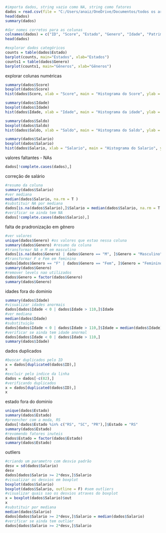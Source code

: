 ```{r}
#importa dados, string vazio como NA, string como fatores
dados = read.csv(file = "C:/Users/anaiz/OneDrive/Documentos/todos os arquivos/9.Prática em R/dados/Churn.csv", sep = ";", na.strings = "", stringsAsFactors = T)
head(dados) 
summary(dados)
```
```{r}
#dar nomes corretos para as colunas
colnames(dados) = c("ID", "Score", "Estado", "Genero", "Idade", "Patrimonio", "Saldo", "Produtos", "TemCartCredito", "Ativo", "Salario", "Saiu")
head(dados)
```
```{r}
#explorar dados categóricos
counts = table(dados$Estado)
barplot(counts, main="Estados", xlab="Estados")
counts1 = table(dados$Genero)
barplot(counts1, main="Gêneros", xlab="Gêneros")
```

explorar colunas numéricas
```{r}
summary(dados$Score)
boxplot(dados$Score)
hist(dados$Score, xlab = "Score", main = "Histograma do Score", ylab = "Frequência")
```
```{r}
summary(dados$Idade)
boxplot(dados$Idade)
hist(dados$Idade, xlab = "Idade", main = "Histograma da idade", ylab = "Frequência")
```
```{r}
summary(dados$Saldo)
boxplot(dados$Saldo)
hist(dados$Saldo, xlab = "Saldo", main = "Histograma do Saldo", ylab = "Frequência")
```
```{r}
summary(dados$Salario)
boxplot(dados$Salario)
hist(dados$Salario, xlab = "Salario", main = "Histograma do Salario", ylab = "Frequência")
```

valores faltantes - NAs
```{r}
dados[!complete.cases(dados),]
```
correção de salário
```{r}
#resumo da coluna
summary(dados$Salario)
#ver mediana
median(dados$Salario, na.rm = T )
#substituir NA por mediana
dados[is.na(dados$Salario),]$Salario = median(dados$Salario, na.rm = T )
#verificar se ainda tem NA
dados[!complete.cases(dados$Salario),]
```
falta de pradronização em gênero
```{r}
#ver valores
unique(dados$Genero) #os valores que estao nessa coluna
summary(dados$Genero) #resumo da coluna
#transformar NA e M em masculino
dados[is.na(dados$Genero) | dados$Genero == "M", ]$Genero = "Masculino"
#transformar F e Fem em feminino
dados[dados$Genero == "F" | dados$Genero == "Fem", ]$Genero = "Feminino"
summary(dados$Genero)
#remover levels nao utilizados
dados$Genero = factor(dados$Genero)
summary(dados$Genero)
```
idades fora do dominio
```{r}
summary(dados$Idade)
#visualizar idades anormais
dados[dados$Idade < 0 | dados$Idade > 110,]$Idade
#ver mediana
median(dados$Idade)
#substituição
dados[dados$Idade < 0 | dados$Idade > 110,]$Idade = median(dados$Idade)
#verificar se ainda tem idade anormal
dados[dados$Idade < 0 | dados$Idade > 110,]
summary(dados$Idade)
```
dados duplicados
```{r}
#buscar duplicados pelo ID
x = dados[duplicated(dados$ID),]
x
#excluir pelo indice da linha
dados = dados[-c(82),]
#verificando duplicados
x = dados[duplicated(dados$ID),]
x
```
estado fora do dominio
```{r}
unique(dados$Estado)
summary(dados$Estado)
#preencher com a moda, RS
dados[!dados$Estado %in% c("RS", "SC", "PR"),]$Estado = "RS"
summary(dados$Estado)
#revomendo fatores inuteis
dados$Estado = factor(dados$Estado)
summary(dados$Estado)
```
outliers
```{r}
#criando um parametro com desvio padrão
desv = sd(dados$Salario)
desv
dados[dados$Salario >= 2*desv,]$Salario
#visualizar os desvios em boxplot
boxplot(dados$Salario)
boxplot(dados$Salario, outline = F) #sem outliers
#visualizar quais sao os desvios atraves do boxplot
x = boxplot(dados$Salario)$out
x
#substituir por mediana
median(dados$Salario)
dados[dados$Salario >= 2*desv,]$Salario = median(dados$Salario)
#verificar se ainda tem outlier
dados[dados$Salario >= 2*desv,]$Salario
```





















